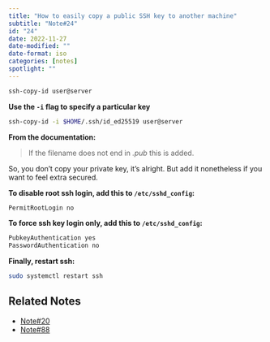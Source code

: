 ```yaml
---
title: "How to easily copy a public SSH key to another machine"
subtitle: "Note#24"
id: "24"
date: 2022-11-27
date-modified: ""
date-format: iso
categories: [notes]
spotlight: ""
---
```

```bash
ssh-copy-id user@server
```

**Use the `-i` flag to specify a particular key**

```bash
ssh-copy-id -i $HOME/.ssh/id_ed25519 user@server
```

**From the documentation:**

> If the filename does not end in *.pub* this is added.

So, you don't copy your private key, it's alright. But add it nonetheless if you want to feel extra secured.

**To disable root ssh login, add this to `/etc/sshd_config`:**

```bash
PermitRootLogin no
```

**To force ssh key login only, add this to `/etc/sshd_config`:**

```bash
PubkeyAuthentication yes
PasswordAuthentication no
```

**Finally, restart ssh:**

```bash
sudo systemctl restart ssh
```

## Related Notes

* [Note#20](/notes/20/)
* [Note#88](/notes/88/)
